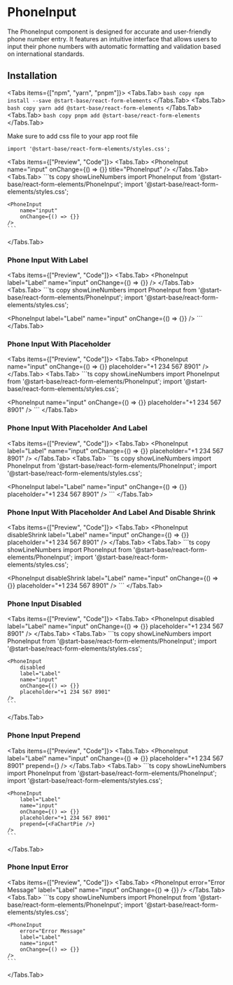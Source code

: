 # PhoneInput

The PhoneInput component is designed for accurate and user-friendly phone number entry. It features an intuitive interface that allows users to input their phone numbers with automatic formatting and validation based on international standards.

## Installation

<Tabs items={["npm", "yarn", "pnpm"]}>
<Tabs.Tab>
    ``` bash copy
    npm install --save @start-base/react-form-elements
    ```
  </Tabs.Tab>
  <Tabs.Tab>
    ``` bash copy
    yarn add @start-base/react-form-elements
    ```
  </Tabs.Tab>
  <Tabs.Tab>
    ``` bash copy
    pnpm add @start-base/react-form-elements
    ```
  </Tabs.Tab>
</Tabs>

Make sure to add css file to your app root file

``` tsx copy
import '@start-base/react-form-elements/styles.css';
```


<Tabs items={["Preview", "Code"]}>
  <Tabs.Tab>
  <Preview height="200px">
  <PhoneInput
    name="input"
    onChange={() => {}}
    title="PhoneInput"
  />
  </Preview>
  </Tabs.Tab>
  <Tabs.Tab>
    ```ts copy showLineNumbers
    import PhoneInput from '@start-base/react-form-elements/PhoneInput';
    import '@start-base/react-form-elements/styles.css';

    <PhoneInput
        name="input"
        onChange={() => {}}
    />
    ```
  </Tabs.Tab>
</Tabs>

### Phone Input With Label

<Tabs items={["Preview", "Code"]}>
  <Tabs.Tab>
  <Preview height="200px">
   <PhoneInput
        label="Label"
        name="input"
        onChange={() => {}}
    />
  </Preview>
  </Tabs.Tab>
  <Tabs.Tab>
    ```ts copy showLineNumbers
    import PhoneInput from '@start-base/react-form-elements/PhoneInput';
    import '@start-base/react-form-elements/styles.css';

   <PhoneInput
        label="Label"
        name="input"
        onChange={() => {}}
    />
    ```
  </Tabs.Tab>
</Tabs>

### Phone Input With Placeholder

<Tabs items={["Preview", "Code"]}>
  <Tabs.Tab>
  <Preview height="200px">
   <PhoneInput
        name="input"
        onChange={() => {}}
        placeholder="+1 234 567 8901"
    />
  </Preview>
  </Tabs.Tab>
  <Tabs.Tab>
    ```ts copy showLineNumbers
    import PhoneInput from '@start-base/react-form-elements/PhoneInput';
    import '@start-base/react-form-elements/styles.css';

   <PhoneInput
        name="input"
        onChange={() => {}}
        placeholder="+1 234 567 8901"
    />
    ```
  </Tabs.Tab>
</Tabs>

### Phone Input With Placeholder And Label

<Tabs items={["Preview", "Code"]}>
  <Tabs.Tab>
  <Preview height="200px">
   <PhoneInput
        label="Label"
        name="input"
        onChange={() => {}}
        placeholder="+1 234 567 8901"
    />
  </Preview>
  </Tabs.Tab>
  <Tabs.Tab>
    ```ts copy showLineNumbers
    import PhoneInput from '@start-base/react-form-elements/PhoneInput';
    import '@start-base/react-form-elements/styles.css';

   <PhoneInput
      label="Label"
        name="input"
        onChange={() => {}}
        placeholder="+1 234 567 8901"
    />
    ```
  </Tabs.Tab>
</Tabs>

### Phone Input With Placeholder And Label And Disable Shrink

<Tabs items={["Preview", "Code"]}>
  <Tabs.Tab>
  <Preview height="200px">
   <PhoneInput
        disableShrink
        label="Label"
        name="input"
        onChange={() => {}}
        placeholder="+1 234 567 8901"
    />
  </Preview>
  </Tabs.Tab>
  <Tabs.Tab>
    ```ts copy showLineNumbers
    import PhoneInput from '@start-base/react-form-elements/PhoneInput';
    import '@start-base/react-form-elements/styles.css';

   <PhoneInput
        disableShrink
        label="Label"
        name="input"
        onChange={() => {}}
        placeholder="+1 234 567 8901"
    />
    ```
  </Tabs.Tab>
</Tabs>

### Phone Input Disabled

<Tabs items={["Preview", "Code"]}>
  <Tabs.Tab>
  <Preview height="200px">
   <PhoneInput
        disabled
        label="Label"
        name="input"
        onChange={() => {}}
        placeholder="+1 234 567 8901"
    />
  </Preview>
  </Tabs.Tab>
  <Tabs.Tab>
    ```ts copy showLineNumbers
    import PhoneInput from '@start-base/react-form-elements/PhoneInput';
    import '@start-base/react-form-elements/styles.css';

    <PhoneInput
        disabled
        label="Label"
        name="input"
        onChange={() => {}}
        placeholder="+1 234 567 8901"
    />
    ```
  </Tabs.Tab>
</Tabs>

### Phone Input Prepend

<Tabs items={["Preview", "Code"]}>
  <Tabs.Tab>
  <Preview height="200px">
   <PhoneInput
        label="Label"
        name="input"
        onChange={() => {}}
        placeholder="+1 234 567 8901"
        prepend={<FaChartPie />}
    />
  </Preview>
  </Tabs.Tab>
  <Tabs.Tab>
    ```ts copy showLineNumbers
    import PhoneInput from '@start-base/react-form-elements/PhoneInput';
    import '@start-base/react-form-elements/styles.css';

    <PhoneInput
        label="Label"
        name="input"
        onChange={() => {}}
        placeholder="+1 234 567 8901"
        prepend={<FaChartPie />}
    />
    ```
  </Tabs.Tab>
</Tabs>

### Phone Input Error

<Tabs items={["Preview", "Code"]}>
  <Tabs.Tab>
  <Preview height="200px">
   <PhoneInput
        error="Error Message"
        label="Label"
        name="input"
        onChange={() => {}}
    />
  </Preview>
  </Tabs.Tab>
  <Tabs.Tab>
    ```ts copy showLineNumbers
    import PhoneInput from '@start-base/react-form-elements/PhoneInput';
    import '@start-base/react-form-elements/styles.css';

    <PhoneInput
        error="Error Message"
        label="Label"
        name="input"
        onChange={() => {}}
    />
    ```
  </Tabs.Tab>
</Tabs>